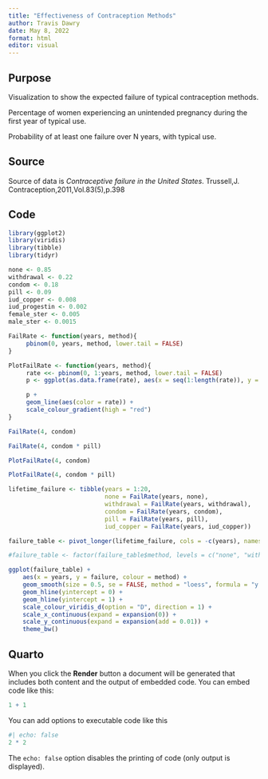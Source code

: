 ```yaml
---
title: "Effectiveness of Contraception Methods"
author: Travis Dawry
date: May 8, 2022
format: html
editor: visual
---
```


## Purpose

Visualization to show the expected failure of typical contraception methods.

Percentage of women experiencing an unintended pregnancy during the first year of typical use.

Probability of at least one failure over N years, with typical use.

## Source

Source of data is *Contraceptive failure in the United States*. Trussell,J. Contraception,2011,Vol.83(5),p.398

## Code

```r
library(ggplot2)
library(viridis)
library(tibble)
library(tidyr)
```

```r
none <- 0.85
withdrawal <- 0.22
condom <- 0.18
pill <- 0.09
iud_copper <- 0.008
iud_progestin <- 0.002
female_ster <- 0.005
male_ster <- 0.0015
```

```r
FailRate <- function(years, method){
     pbinom(0, years, method, lower.tail = FALSE)
}

PlotFailRate <- function(years, method){
     rate <<- pbinom(0, 1:years, method, lower.tail = FALSE)
     p <- ggplot(as.data.frame(rate), aes(x = seq(1:length(rate)), y = rate))

     p +
     geom_line(aes(color = rate)) +
     scale_colour_gradient(high = "red")
}
```

```r
FailRate(4, condom)

FailRate(4, condom * pill)

PlotFailRate(4, condom)

PlotFailRate(4, condom * pill)
```

```r
lifetime_failure <- tibble(years = 1:20,
                           none = FailRate(years, none),
                           withdrawal = FailRate(years, withdrawal),
                           condom = FailRate(years, condom),
                           pill = FailRate(years, pill),
                           iud_copper = FailRate(years, iud_copper))

failure_table <- pivot_longer(lifetime_failure, cols = -c(years), names_to = "method", values_to = "failure")

#failure_table <- factor(failure_table$method, levels = c("none", "withdrawal", "condom", "pill", "iud_copper"))
```

```r
ggplot(failure_table) +
    aes(x = years, y = failure, colour = method) +
    geom_smooth(size = 0.5, se = FALSE, method = "loess", formula = "y ~ x") +
    geom_hline(yintercept = 0) +
    geom_hline(yintercept = 1) +
    scale_colour_viridis_d(option = "D", direction = 1) +
    scale_x_continuous(expand = expansion(0)) + 
    scale_y_continuous(expand = expansion(add = 0.01)) +
    theme_bw()
```

## Quarto

When you click the **Render** button a document will be generated that includes both content and the output of embedded code. You can embed code like this:

```r
1 + 1
```

You can add options to executable code like this

```r
#| echo: false
2 * 2
```

The `echo: false` option disables the printing of code (only output is displayed).

